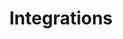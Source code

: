 ---
title: "Integrations"
description: "External apps that the AI Agent can connect with"
icon: "blocks"
---